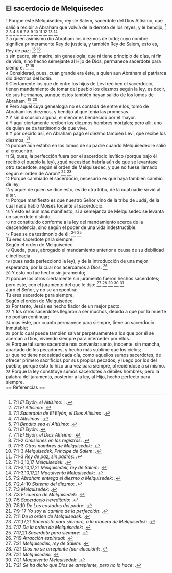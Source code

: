 == El sacerdocio de Melquisedec ==

{{anchor|1}} <small>1</small> Porque este Melquisedec, rey de Salem, sacerdote del Dios Altísimo, que salió a recibir a Abraham que volvía de la derrota de los reyes, y le bendijo, <ref>7:1 ''El Elyón, el Altísimo'': {{lib|LU|93|3|2}}; {{lib|LU|93|3|2}}.</ref> <ref>7:1 ''El Altísimo'': {{lib|LU|93|2|3}}.</ref> <ref>7:1 ''Sacerdote de El Elyón, el Dios Altísimo'': {{lib|LU|98|7|12}}.</ref> <ref>7:1 ''Altísimos'': {{lib|LU|43|3|1}}.</ref> <ref>7:1 ''Bendito sea el Altísimo'': {{lib|LU|43|5|17}}.</ref> <ref>7:1 ''El Elyón'': {{lib|LU|96|1|4}}.</ref> <ref>7:1 ''El Elyón, el Dios Altísimo'': {{lib|LU|142|3|4}}.</ref> <ref>7:1-2 ''Omisiones en los registros'': {{lib|LU|93|9|9}}.</ref> <ref>7:1-3 ''Otros nombres de Melquisedek'': {{lib|LU|93|2|4}}.</ref> <ref>7:1-3 ''Melquisedek, Príncipe de Salem'': {{lib|LU|35|4|5}}.</ref> <ref>7:1-3 ''Rey de paz, sin padres'': {{lib|LU|93|9|11}}.</ref> <ref>7:1-3,10,17 ''Melquisedek'': {{lib|LU|51|3|9}}.</ref> <ref>7:1-3,10,17,21 ''Melquisedek, rey de Salem'': {{lib|LU|43|5|17}}.</ref> <ref>7:1-3,10,17,21 ''Maquiventa Melquisedek'': {{lib|LU|45|4|16}}.</ref><br>
{{anchor|2}} <small>2</small> a quien asimismo dio Abraham los diezmos de todo; cuyo nombre significa primeramente Rey de justicia, y también Rey de Salem, esto es, Rey de paz; <ref>7:2 ''Abraham entrega el diezmo a Melquisedek'': {{lib|LU|93|5|13}}.</ref> <ref>7:2,4-10 ''Sistema del diezmo'': {{lib|LU|93|3|1}}.</ref><br>
{{anchor|3}} <small>3</small> sin padre, sin madre, sin genealogía; que ni tiene principio de días, ni fin de vida, sino hecho semejante al Hijo de Dios, permanece sacerdote para siempre. <ref>7:3 ''Melquisedek'': {{lib|LU|93|2|1}}.</ref> <ref>7:3 ''El cuerpo de Melquisedek'': {{lib|LU|93|2|6}}.</ref><br>
{{anchor|4}} <small>4</small> Considerad, pues, cuán grande era éste, a quien aun Abraham el patriarca dio diezmos del botín.<br>
{{anchor|5}} <small>5</small> Ciertamente los que de entre los hijos de Leví reciben el sacerdocio, tienen mandamiento de tomar del pueblo los diezmos según la ley, es decir, de sus hermanos, aunque éstos también hayan salido de los lomos de Abraham. <ref>7:5 ''Sacerdocio hereditario'': {{lib|LU|90|5|4}}.</ref> <ref>7:5,10 ''De Los costados del padre'': {{lib|LU|74|7|8}}.</ref><br>
{{anchor|6}} <small>6</small> Pero aquel cuya genealogía no es contada de entre ellos, tomó de Abraham los diezmos, y bendijo al que tenía las promesas.<br>
{{anchor|7}} <small>7</small> Y sin discusión alguna, el menor es bendecido por el mayor.<br>
{{anchor|8}} <small>8</small> Y aquí ciertamente reciben los diezmos hombres mortales; pero allí, uno de quien se da testimonio de que vive.<br>
{{anchor|9}} <small>9</small> Y por decirlo así, en Abraham pagó el diezmo también Leví, que recibe los diezmos; <ref>7:9-17 ''Yo soy el camino de la perfección'': {{lib|LU|182|1|10}}.</ref><br>
{{anchor|10}} <small>10</small> porque aún estaba en los lomos de su padre cuando Melquisedec le salió al encuentro.<br>
{{anchor|11}} <small>11</small> Si, pues, la perfección fuera por el sacerdocio levítico (porque bajo él recibió el pueblo la ley), ¿qué necesidad habría aún de que se levantase otro sacerdote, según el orden de Melquisedec, y que no fuese llamado según el orden de Aarón? <ref>7:11 ''De la orden de Melquisedek'': {{lib|LU|93|9|11}}.</ref> <ref>7:11,17,21 ''Sacerdote para siempre, a la manera de Melquisedek'': {{lib|LU|93|3|7}}.</ref><br>
{{anchor|12}} <small>12</small> Porque cambiado el sacerdocio, necesario es que haya también cambio de ley;<br>
{{anchor|13}} <small>13</small> y aquel de quien se dice esto, es de otra tribu, de la cual nadie sirvió al altar.<br>
{{anchor|14}} <small>14</small> Porque manifiesto es que nuestro Señor vino de la tribu de Judá, de la cual nada habló Moisés tocante al sacerdocio.<br>
{{anchor|15}} <small>15</small> Y esto es aun más manifiesto, si a semejanza de Melquisedec se levanta un sacerdote distinto,<br>
{{anchor|16}} <small>16</small> no constituido conforme a la ley del mandamiento acerca de la descendencia, sino según el poder de una vida indestructible.<br>
{{anchor|17}} <small>17</small> Pues se da testimonio de él: <ref>7:17 ''De la orden de Melquisedek'': {{lib|LU|119|1|5}}.</ref> <ref>7:17,21 ''Sacerdote para siempre'': {{lib|LU|93|9|11}}.</ref><br>
Tú eres sacerdote para siempre,<br>
Según el orden de Melquisedec.<br>
{{anchor|18}} <small>18</small> Queda, pues, abrogado el mandamiento anterior a causa de su debilidad e ineficacia<br>
{{anchor|19}} <small>19</small> (pues nada perfeccionó la ley), y de la introducción de una mejor esperanza, por la cual nos acercamos a Dios. <ref>7:19 ''Atracción espiritual'': {{lib|LU|8|4|6}}.</ref><br>
{{anchor|20}} <small>20</small> Y esto no fue hecho sin juramento;<br>
{{anchor|21}} <small>21</small> porque los otros ciertamente sin juramento fueron hechos sacerdotes; pero éste, con el juramento del que le dijo: <ref>7:21 ''Melquisedek, rey de Salem'': {{lib|LU|43|5|17}}.</ref> <ref>7:21 ''Dios no se arrepiente (por elección)'': {{lib|LU|4|3|4}}.</ref> <ref>7:21 ''Melquisedek'': {{lib|LU|51|3|9}}.</ref> <ref>7:21 ''Maquiventa Melquisedek'': {{lib|LU|45|4|16}}.</ref> <ref>7:21 ''Se ha dicho que Dios se arrepiente, pero no lo hace'': {{lib|LU|2|2|2}}.</ref><br>
Juró el Señor, y no se arrepentirá:<br>
Tú eres sacerdote para siempre,<br>
Según el orden de Melquisedec.<br>
{{anchor|22}} <small>22</small> Por tanto, Jesús es hecho fiador de un mejor pacto.<br>
{{anchor|23}} <small>23</small> Y los otros sacerdotes llegaron a ser muchos, debido a que por la muerte no podían continuar;<br>
{{anchor|24}} <small>24</small> mas éste, por cuanto permanece para siempre, tiene un sacerdocio inmutable;<br>
{{anchor|25}} <small>25</small> por lo cual puede también salvar perpetuamente a los que por él se acercan a Dios, viviendo siempre para interceder por ellos.<br>
{{anchor|26}} <small>26</small> Porque tal sumo sacerdote nos convenía: santo, inocente, sin mancha, apartado de los pecadores, y hecho más sublime que los cielos;<br>
{{anchor|27}} <small>27</small> que no tiene necesidad cada día, como aquellos sumos sacerdotes, de ofrecer primero sacrificios por sus propios pecados, y luego por los del pueblo; porque esto lo hizo una vez para siempre, ofreciéndose a sí mismo.<br>
{{anchor|28}} <small>28</small> Porque la ley constituye sumos sacerdotes a débiles hombres; pero la palabra del juramento, posterior a la ley, al Hijo, hecho perfecto para siempre.<br>
== Referencias ==

<references />
